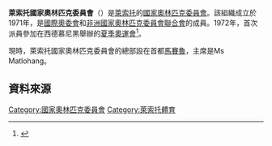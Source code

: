 {{Infobox National Olympic Committee
| title = 萊索托國家奧林匹克委員會
| logo = 
| 國家或地區 = LES
| 國家或地區編碼 = LES
| 成立日期 = 1971年
| 加入國際奧委會 = 1972年
| 所屬成員 = [[非洲國家奧林匹克委員會聯合會|非洲國家奧林匹克委員會聯合會]]
| 總部 = 萊索托[[馬賽魯|馬賽魯]]
| 會長 = Ms Matlohang
| 秘書長 =
| 網頁 = [http://lnoc.org.ls/ 官方網站]
}}
'''萊索托國家奧林匹克委員會'''（{{lang|en|Lesotho National Olympic Committee}}）是[[萊索托|萊索托]]的[[國家奧林匹克委員會|國家奧林匹克委員會]]。該組織成立於1971年，是[[國際奧委會|國際奧委會]]和[[非洲國家奧林匹克委員會聯合會|非洲國家奧林匹克委員會聯合會]]的成員。1972年，首次派員參加在西德慕尼黑舉辦的[[1972年夏季奧林匹克運動會|夏季奧運會]]<ref>{{Cite web |url=http://www.sports-reference.com/olympics/countries/LES/ |title=Lesotho |access-date=2014-04-16 |archive-url=https://web.archive.org/web/20160805165625/http://www.sports-reference.com/olympics/countries/LES/ |archive-date=2016-08-05 |dead-url=yes }}</ref>。

現時，萊索托國家奧林匹克委員會的總部設在首都[[馬賽魯|馬賽魯]]，主席是Ms Matlohang。

==資料來源==
{{Reflist}}

{{非洲國家奧林匹克委員會聯合會}}
{{Authority control}}

[[Category:國家奧林匹克委員會|Category:國家奧林匹克委員會]]
[[Category:萊索托體育|Category:萊索托體育]]